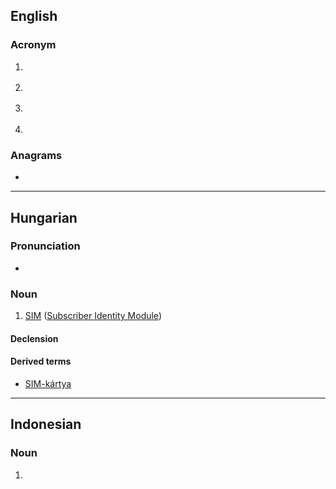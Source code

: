 {{also|sim|Sim|sím|šim|šīm}}
==English==

===Acronym===
{{rfc-header|Acronym}}
{{head|en|acronym}}

# {{lb|en|computing}} {{acronym of|lang=en|[[simulation|Simulation]]|nocaps=1}}
# {{lb|en|marketing}} {{acronym of|lang=en|[[Social Influence Marketing]]|nocaps=1}}
# {{lb|en|telecommunication}} {{acronym of|lang=en|[[Subscriber Identity Module]]|nocaps=1}}
# {{lb|en|microscopy}} {{acronym of|lang=en|[[Scanning ion microscope]]|nocaps=1}}

===Anagrams===
* {{anagrams|en|a=ims|-ism|IMS|IMs|ISM|MIS|MSI|ism|mis-}}

----

==Hungarian==

===Pronunciation===
* {{hu-IPA|szim}}

===Noun===
{{hu-noun|-ek}}

# [[SIM#English|SIM]] ([[Subscriber Identity Module]])

====Declension====
{{hu-infl-nom|SIM-e|e|v=m}}{{hu-pos-etek|SIM-|j|jei}}

====Derived terms====
* [[SIM-kártya]]

----

==Indonesian==
{{wikipedia|lang=id}}

===Noun===
{{id-noun}}

# {{acronym of|lang=id|[[surat izin mengemudi]]}}